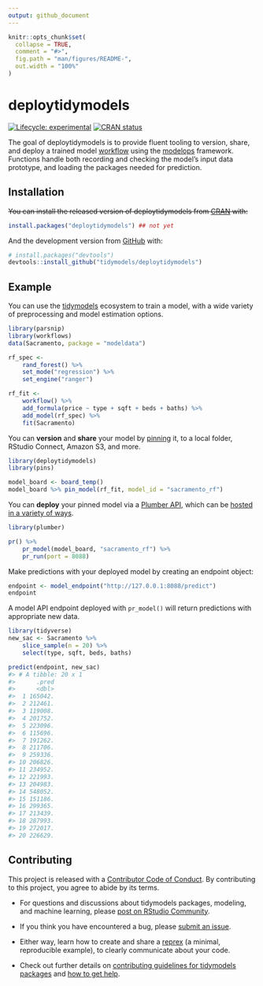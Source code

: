 ```yaml
---
output: github_document
---
```


<!-- README.md is generated from README.Rmd. Please edit that file -->

```r
knitr::opts_chunk$set(
  collapse = TRUE,
  comment = "#>",
  fig.path = "man/figures/README-",
  out.width = "100%"
)
```

# deploytidymodels

<!-- badges: start -->
[![Lifecycle: experimental](https://img.shields.io/badge/lifecycle-experimental-orange.svg)](https://lifecycle.r-lib.org/articles/stages.html#experimental)
[![CRAN status](https://www.r-pkg.org/badges/version/tidymodelsdeploy)](https://CRAN.R-project.org/package=tidymodelsdeploy)
<!-- badges: end -->

The goal of deploytidymodels is to provide fluent tooling to version, share, and deploy a trained model [workflow](https://workflows.tidymodels.org/) using the [modelops](https://rstudio.github.io/modelops/) framework. Functions handle both recording and checking the model's input data prototype, and loading the packages needed for prediction.

## Installation

~~You can install the released version of deploytidymodels from [CRAN](https://CRAN.R-project.org) with:~~

``` r
install.packages("deploytidymodels") ## not yet
```

And the development version from [GitHub](https://github.com/) with:

``` r
# install.packages("devtools")
devtools::install_github("tidymodels/deploytidymodels")
```

## Example

You can use the [tidymodels](https://www.tidymodels.org/) ecosystem to train a model, with a wide variety of preprocessing and model estimation options.

```r
library(parsnip)
library(workflows)
data(Sacramento, package = "modeldata")

rf_spec <-
    rand_forest() %>%
    set_mode("regression") %>%
    set_engine("ranger")

rf_fit <-
    workflow() %>%
    add_formula(price ~ type + sqft + beds + baths) %>%
    add_model(rf_spec) %>%
    fit(Sacramento)
```

You can **version** and **share** your model by [pinning](https://pins.rstudio.com/dev/) it, to a local folder, RStudio Connect, Amazon S3, and more.

```r
library(deploytidymodels)
library(pins)

model_board <- board_temp()
model_board %>% pin_model(rf_fit, model_id = "sacramento_rf")
```

You can **deploy** your pinned model via a [Plumber API](https://www.rplumber.io/), which can be [hosted in a variety of ways](https://www.rplumber.io/articles/hosting.html).

```r
library(plumber)

pr() %>%
    pr_model(model_board, "sacramento_rf") %>%
    pr_run(port = 8088)
```

Make predictions with your deployed model by creating an endpoint object:

```r
endpoint <- model_endpoint("http://127.0.0.1:8088/predict")
endpoint
```

A model API endpoint deployed with `pr_model()` will return predictions with appropriate new data.

``` r
library(tidyverse)
new_sac <- Sacramento %>% 
    slice_sample(n = 20) %>% 
    select(type, sqft, beds, baths)

predict(endpoint, new_sac)
#> # A tibble: 20 x 1
#>      .pred
#>      <dbl>
#>  1 165042.
#>  2 212461.
#>  3 119008.
#>  4 201752.
#>  5 223096.
#>  6 115696.
#>  7 191262.
#>  8 211706.
#>  9 259336.
#> 10 206826.
#> 11 234952.
#> 12 221993.
#> 13 204983.
#> 14 548052.
#> 15 151186.
#> 16 299365.
#> 17 213439.
#> 18 287993.
#> 19 272017.
#> 20 226629.
```

## Contributing

This project is released with a [Contributor Code of Conduct](https://contributor-covenant.org/version/2/0/CODE_OF_CONDUCT.html). By contributing to this project, you agree to abide by its terms.

- For questions and discussions about tidymodels packages, modeling, and machine learning, please [post on RStudio Community](https://community.rstudio.com/new-topic?category_id=15&tags=tidymodels,question).

- If you think you have encountered a bug, please [submit an issue](https://github.com/tidymodels/deploytidymodels/issues).

- Either way, learn how to create and share a [reprex](https://reprex.tidyverse.org/articles/articles/learn-reprex.html) (a minimal, reproducible example), to clearly communicate about your code.

- Check out further details on [contributing guidelines for tidymodels packages](https://www.tidymodels.org/contribute/) and [how to get help](https://www.tidymodels.org/help/).
